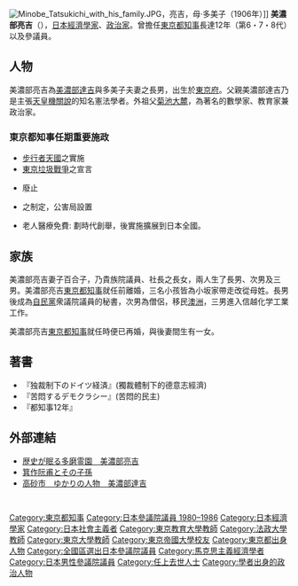 {{Infobox Officeholder
| name  =美濃部亮吉
| original_name = 
| native_name_lang = 
| image = Ryokichi Minobe.jpg
| imagesize = 
| country = {{JPN}}
| office = {{flagicon|Tokyo}} 第6-8任民選[[東京都知事|東京都知事]]
| term_start = 1967年4月23日
| term_end = 1979年4月22日
| predecessor = [[東龍太郎|東龍太郎]]
| successor = [[鈴木俊一_(東京都知事)|鈴木俊一]]
| office2 = {{JPN}}[[參議院_(日本)|參議院議員]]
| term_start2 = 1980年7月8日
| term_end2 = {{box|1984年12月24日}}
| primeminister2 = 
| predecessor2 = 
| successor2 = 
| constituency2=[[日本參議院全國區|全國區]]
| office3 = 
| term_start3 = 
| term_end3 =  
| birth_date = {{birth date|1904|2|5}}
| birth_place = {{EOJ}}[[東京府|東京府]]
| death_date = {{death date and age|1984|12|24|1904|2|5}}
| death_place = {{JPN}}[[東京都|東京都]][[澀谷區|澀谷區]]
| native_place = 
| parents = [[美濃部達吉|美濃部達吉]]（父）<br>美濃部多美子（母）
| relatives = {{link-ja|箕作秋坪|箕作秋坪}}（外曾祖父）<br>[[菊池大麓|菊池大麓]]（外祖父）<br>{{link-ja|箕作佳吉|箕作佳吉}}（外叔祖父）<br>{{link-ja|箕作元八|箕作元八}}（外叔祖父）<br>[[菊池正士|菊池正士]]（舅父）<br>[[鳩山秀夫|鳩山秀夫]]（姨父）<br>{{link-ja|末弘嚴太郎|末弘厳太郎}}（姨父）<br>{{link-ja|平山復二郎|平山復二郎}}（姨父）<br>{{link-ja|川村秀文|川村秀文}}（姨父）<br>{{link-ja|小坂順造|小坂順造}}（岳父）<br>{{link-ja|美濃部洋次|美濃部洋次}}（堂兄）<br>{{link-ja|鳩山道夫|鳩山道夫}}（表弟）<br>菊池士郎（表弟）<br>{{link-ja|藤岡知夫|藤岡知夫}}（表妹夫）<br>[[小坂善太郎|小坂善太郎]]（妻弟）<br>{{link-ja|小坂德三郎|小坂徳三郎}}（妻弟）<br>{{link-ja|小坂憲次|小坂憲次}}（妻姪）<br>{{link-ja|藤岡幸夫|藤岡幸夫}}（表外甥）
| spouse = 美濃部百合子
| occupation=[[經濟學家|經濟學家]]
| party = （[[無黨籍|無黨籍]]→）<br />[[革新自由聯合|革新自由聯合]]
| alma_mater   = [[東京帝國大學|東京帝國大學]]經濟學部
| website      = 
|module={{infobox economist
|embed = yes
|field={{link-en|晚期資本主義|Late capitalism}}的危機
|school_tradition=[[馬克思主義經濟學|馬克思主義經濟學]]
|influences={{link-ja|大内兵衛|大内兵衛}}
|influenced={{link-ja|童門冬二|童門冬二}}
}}
}}
{{Japanese|width=150px|japanese=美濃部亮吉|kana=みのべ りょうきち|romaji=Minobe Ryōkichi|}}
[[File:Minobe_Tatsukichi_with_his_family.JPG|thumb]]，亮吉，母·多美子（1906年）]]
'''美濃部亮吉'''（{{bd|1904年|2月5日|1984年|12月24日||}}），[[日本|日本]][[經濟學家|經濟學家]]、[[政治家|政治家]]。曾擔任[[東京都知事|東京都知事]]長達12年（第6・7・8代）以及參議員。

== 人物 == 
美濃部亮吉為[[美濃部達吉|美濃部達吉]]與多美子夫妻之長男，出生於[[東京府|東京府]]。父親美濃部達吉乃是主張[[天皇機關說|天皇機關說]]的知名憲法學者。外祖父[[菊池大麓|菊池大麓]]，為著名的數學家、教育家兼政治家。

=== 東京都知事任期重要施政 ===
* [[步行者天國|步行者天國]]之實施
* [[東京垃圾戰爭|東京垃圾戰爭]]之宣言
* {{link-ja|東京都公營競技賭博|公営競技}}廢止
* {{link-ja|公害防制條例|公害防止条例}}之制定，公害局設置
* 老人醫療免費: 劃時代創舉，後實施擴展到日本全國。

== 家族 == 
美濃部亮吉妻子百合子，乃貴族院議員、{{link-ja|信濃毎日新聞社|信濃毎日新聞社}}社長{{link-ja|小坂順造|小坂順造}}之長女，兩人生了長男、次男及三男。美濃部亮吉[[東京都知事|東京都知事]]就任前離婚，三名小孩皆為小坂家帶走改從母姓。長男後成為[[自民黨|自民黨]]衆議院議員{{link-ja|小坂憲次|小坂憲次}}的秘書，次男為僧侶，移民[[澳洲|澳洲]]，三男進入信越化学工業工作。

美濃部亮吉[[東京都知事|東京都知事]]就任時便已再婚，與後妻間生有一女。

== 著書 == 
* 『独裁制下のドイツ経済』(獨裁體制下的德意志經濟)
* 『苦悶するデモクラシー』(苦悶的民主)
* 『都知事12年』

== 外部連結 ==
* [http://www6.plala.or.jp/guti/cemetery/PERSON/M/minobe_r.html 歴史が眠る多磨霊園　美濃部亮吉] {{Wayback|url=http://www6.plala.or.jp/guti/cemetery/PERSON/M/minobe_r.html |date=20160707090834 }}
* [http://gos.but.jp/genpo.htm 箕作阮甫とその子孫] {{Wayback|url=http://gos.but.jp/genpo.htm |date=20160605065848 }}
* [https://web.archive.org/web/20090521105842/http://www.city.takasago.hyogo.jp/index.cfm/7,1027,85,413,html 高砂市　ゆかりの人物　美濃部達吉]

{{start box}}
{{s-off}}
  {{Succession box
    | title  = {{Flagicon|東京都}} [[東京都知事|東京都知事]]
    | years  = 公選第6・7・8代：1967年 - 1979年
    | before = [[東龍太郎|東龍太郎]]
    | after  = [[鈴木俊一_(東京都知事)|鈴木俊一]]
  }}
{{end box}}
{{東京都知事|1967-1979}}
{{normdaten}}
{{DEFAULTSORT:Minobe Ryoukichi}}
[[Category:東京都知事|Category:東京都知事]]
[[Category:日本參議院議員_1980–1986|Category:日本參議院議員 1980–1986]]
[[Category:日本經濟學家|Category:日本經濟學家]]
[[Category:日本社會主義者|Category:日本社會主義者]]
[[Category:東京教育大學教師|Category:東京教育大學教師]]
[[Category:法政大學教師|Category:法政大學教師]]
[[Category:東京大學教師|Category:東京大學教師]]
[[Category:東京帝國大學校友|Category:東京帝國大學校友]]
[[Category:東京都出身人物|Category:東京都出身人物]]
[[Category:全國區選出日本參議院議員|Category:全國區選出日本參議院議員]]
[[Category:馬克思主義經濟學者|Category:馬克思主義經濟學者]]
[[Category:日本男性參議院議員|Category:日本男性參議院議員]]
[[Category:任上去世人士|Category:任上去世人士]]
[[Category:學者出身的政治人物|Category:學者出身的政治人物]]